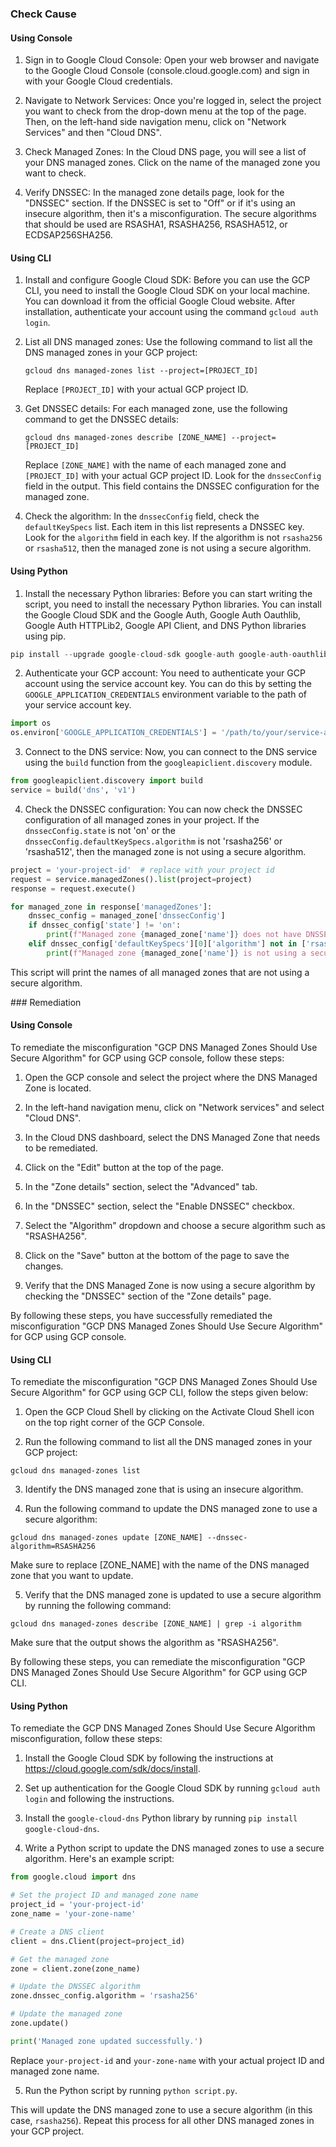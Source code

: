 

<Tabs><Tab title='Cause'>
### Check Cause

#### Using Console

1. Sign in to Google Cloud Console: Open your web browser and navigate to the Google Cloud Console (console.cloud.google.com) and sign in with your Google Cloud credentials.

2. Navigate to Network Services: Once you're logged in, select the project you want to check from the drop-down menu at the top of the page. Then, on the left-hand side navigation menu, click on "Network Services" and then "Cloud DNS".

3. Check Managed Zones: In the Cloud DNS page, you will see a list of your DNS managed zones. Click on the name of the managed zone you want to check.

4. Verify DNSSEC: In the managed zone details page, look for the "DNSSEC" section. If the DNSSEC is set to "Off" or if it's using an insecure algorithm, then it's a misconfiguration. The secure algorithms that should be used are RSASHA1, RSASHA256, RSASHA512, or ECDSAP256SHA256.

#### Using CLI

1. Install and configure Google Cloud SDK: Before you can use the GCP CLI, you need to install the Google Cloud SDK on your local machine. You can download it from the official Google Cloud website. After installation, authenticate your account using the command `gcloud auth login`.

2. List all DNS managed zones: Use the following command to list all the DNS managed zones in your GCP project:

   ```
   gcloud dns managed-zones list --project=[PROJECT_ID]
   ```
   Replace `[PROJECT_ID]` with your actual GCP project ID.

3. Get DNSSEC details: For each managed zone, use the following command to get the DNSSEC details:

   ```
   gcloud dns managed-zones describe [ZONE_NAME] --project=[PROJECT_ID]
   ```
   Replace `[ZONE_NAME]` with the name of each managed zone and `[PROJECT_ID]` with your actual GCP project ID. Look for the `dnssecConfig` field in the output. This field contains the DNSSEC configuration for the managed zone.

4. Check the algorithm: In the `dnssecConfig` field, check the `defaultKeySpecs` list. Each item in this list represents a DNSSEC key. Look for the `algorithm` field in each key. If the algorithm is not `rsasha256` or `rsasha512`, then the managed zone is not using a secure algorithm.

#### Using Python

1. Install the necessary Python libraries: Before you can start writing the script, you need to install the necessary Python libraries. You can install the Google Cloud SDK and the Google Auth, Google Auth Oauthlib, Google Auth HTTPLib2, Google API Client, and DNS Python libraries using pip.

```python
pip install --upgrade google-cloud-sdk google-auth google-auth-oauthlib google-auth-httplib2 google-api-python-client dnspython
```

2. Authenticate your GCP account: You need to authenticate your GCP account using the service account key. You can do this by setting the `GOOGLE_APPLICATION_CREDENTIALS` environment variable to the path of your service account key.

```python
import os
os.environ['GOOGLE_APPLICATION_CREDENTIALS'] = '/path/to/your/service-account-key.json'
```

3. Connect to the DNS service: Now, you can connect to the DNS service using the `build` function from the `googleapiclient.discovery` module.

```python
from googleapiclient.discovery import build
service = build('dns', 'v1')
```

4. Check the DNSSEC configuration: You can now check the DNSSEC configuration of all managed zones in your project. If the `dnssecConfig.state` is not 'on' or the `dnssecConfig.defaultKeySpecs.algorithm` is not 'rsasha256' or 'rsasha512', then the managed zone is not using a secure algorithm.

```python
project = 'your-project-id'  # replace with your project id
request = service.managedZones().list(project=project)
response = request.execute()

for managed_zone in response['managedZones']:
    dnssec_config = managed_zone['dnssecConfig']
    if dnssec_config['state'] != 'on':
        print(f"Managed zone {managed_zone['name']} does not have DNSSEC enabled.")
    elif dnssec_config['defaultKeySpecs'][0]['algorithm'] not in ['rsasha256', 'rsasha512']:
        print(f"Managed zone {managed_zone['name']} is not using a secure algorithm.")
```

This script will print the names of all managed zones that are not using a secure algorithm.

</Tab>

<Tab title='Remediation'>
### Remediation

#### Using Console

To remediate the misconfiguration "GCP DNS Managed Zones Should Use Secure Algorithm" for GCP using GCP console, follow these steps:

1. Open the GCP console and select the project where the DNS Managed Zone is located.

2. In the left-hand navigation menu, click on "Network services" and select "Cloud DNS".

3. In the Cloud DNS dashboard, select the DNS Managed Zone that needs to be remediated.

4. Click on the "Edit" button at the top of the page.

5. In the "Zone details" section, select the "Advanced" tab.

6. In the "DNSSEC" section, select the "Enable DNSSEC" checkbox.

7. Select the "Algorithm" dropdown and choose a secure algorithm such as "RSASHA256".

8. Click on the "Save" button at the bottom of the page to save the changes.

9. Verify that the DNS Managed Zone is now using a secure algorithm by checking the "DNSSEC" section of the "Zone details" page.

By following these steps, you have successfully remediated the misconfiguration "GCP DNS Managed Zones Should Use Secure Algorithm" for GCP using GCP console.

#### Using CLI

To remediate the misconfiguration "GCP DNS Managed Zones Should Use Secure Algorithm" for GCP using GCP CLI, follow the steps given below:

1. Open the GCP Cloud Shell by clicking on the Activate Cloud Shell icon on the top right corner of the GCP Console.

2. Run the following command to list all the DNS managed zones in your GCP project:

```
gcloud dns managed-zones list
```

3. Identify the DNS managed zone that is using an insecure algorithm.

4. Run the following command to update the DNS managed zone to use a secure algorithm:

```
gcloud dns managed-zones update [ZONE_NAME] --dnssec-algorithm=RSASHA256
```

Make sure to replace [ZONE_NAME] with the name of the DNS managed zone that you want to update.

5. Verify that the DNS managed zone is updated to use a secure algorithm by running the following command:

```
gcloud dns managed-zones describe [ZONE_NAME] | grep -i algorithm
```

Make sure that the output shows the algorithm as "RSASHA256".

By following these steps, you can remediate the misconfiguration "GCP DNS Managed Zones Should Use Secure Algorithm" for GCP using GCP CLI.

#### Using Python

To remediate the GCP DNS Managed Zones Should Use Secure Algorithm misconfiguration, follow these steps:

1. Install the Google Cloud SDK by following the instructions at https://cloud.google.com/sdk/docs/install.

2. Set up authentication for the Google Cloud SDK by running `gcloud auth login` and following the instructions.

3. Install the `google-cloud-dns` Python library by running `pip install google-cloud-dns`.

4. Write a Python script to update the DNS managed zones to use a secure algorithm. Here's an example script:

```python
from google.cloud import dns

# Set the project ID and managed zone name
project_id = 'your-project-id'
zone_name = 'your-zone-name'

# Create a DNS client
client = dns.Client(project=project_id)

# Get the managed zone
zone = client.zone(zone_name)

# Update the DNSSEC algorithm
zone.dnssec_config.algorithm = 'rsasha256'

# Update the managed zone
zone.update()

print('Managed zone updated successfully.')
```

Replace `your-project-id` and `your-zone-name` with your actual project ID and managed zone name.

5. Run the Python script by running `python script.py`.

This will update the DNS managed zone to use a secure algorithm (in this case, `rsasha256`). Repeat this process for all other DNS managed zones in your GCP project.


</Tab>
</Tabs>